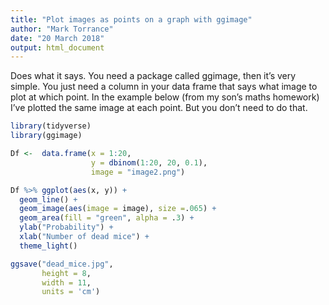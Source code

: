 ```yaml
---
title: "Plot images as points on a graph with ggimage"
author: "Mark Torrance"
date: "20 March 2018"
output: html_document
---
```


Does what it says. You need a package called ggimage, then it's very simple. You just need a column in your data frame that says what image to plot at which point. In the example below (from my son's maths homework) I've plotted the same image at each point. But you don't need to do that.

```R
library(tidyverse)
library(ggimage)

Df <-  data.frame(x = 1:20, 
                  y = dbinom(1:20, 20, 0.1), 
                  image = "image2.png")

Df %>% ggplot(aes(x, y)) +
  geom_line() + 
  geom_image(aes(image = image), size =.065) +
  geom_area(fill = "green", alpha = .3) +
  ylab("Probability") +
  xlab("Number of dead mice") +
  theme_light() 

ggsave("dead_mice.jpg", 
       height = 8, 
       width = 11, 
       units = 'cm')
```
